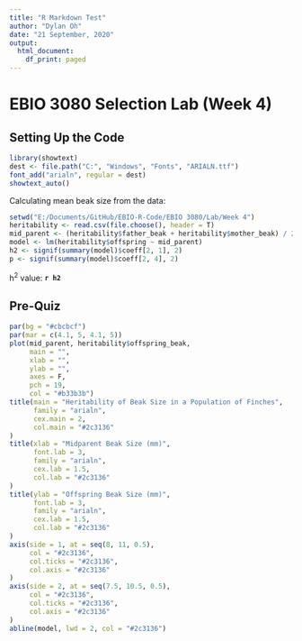 ```yaml
---
title: "R Markdown Test"
author: "Dylan Oh"
date: "21 September, 2020"
output:
  html_document:
    df_print: paged
---
```


# EBIO 3080 Selection Lab (Week 4)

## Setting Up the Code
```r
library(showtext)
dest <- file.path("C:", "Windows", "Fonts", "ARIALN.ttf")
font_add("arialn", regular = dest)
showtext_auto()
```

Calculating mean beak size from the data:
```r
setwd("E:/Documents/GitHub/EBIO-R-Code/EBIO 3080/Lab/Week 4")
heritability <- read.csv(file.choose(), header = T)
mid_parent <- (heritability$father_beak + heritability$mother_beak) / 2
model <- lm(heritability$offspring ~ mid_parent)
h2 <- signif(summary(model)$coeff[2, 1], 2)
p <- signif(summary(model)$coeff[2, 4], 2)
```

h<sup>2</sup> value: **`r h2`**

## Pre-Quiz

```r
par(bg = "#cbcbcf")
par(mar = c(4.1, 5, 4.1, 5))
plot(mid_parent, heritability$offspring_beak,
     main = "",
     xlab = "",
     ylab = "",
     axes = F,
     pch = 19,
     col = "#b33b3b")
title(main = "Heritability of Beak Size in a Population of Finches",
      family = "arialn",
      cex.main = 2,
      col.main = "#2c3136"
)
title(xlab = "Midparent Beak Size (mm)",
      font.lab = 3,
      family = "arialn",
      cex.lab = 1.5,
      col.lab = "#2c3136"
)
title(ylab = "Offspring Beak Size (mm)",
      font.lab = 3,
      family = "arialn",
      cex.lab = 1.5,
      col.lab = "#2c3136"
)
axis(side = 1, at = seq(8, 11, 0.5),
     col = "#2c3136",
     col.ticks = "#2c3136",
     col.axis = "#2c3136"
)
axis(side = 2, at = seq(7.5, 10.5, 0.5),
     col = "#2c3136",
     col.ticks = "#2c3136",
     col.axis = "#2c3136"
)
abline(model, lwd = 2, col = "#2c3136")
```